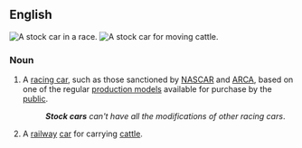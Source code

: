 {{also|stockcar}}
==English==
{{wikipedia|stock car racing}}

[[File:Tony Stewart 2005 at Infineon photo D Ramey Logan.jpg|thumb|A '''stock car''' in a race.]]
[[File:SabahStateRailway CattleCar-01.jpg|thumb|A '''stock car''' for moving [[cattle]].]]

===Noun===
{{en-noun}}

# A [[racing car]], such as those sanctioned by [[NASCAR]] and [[ARCA]], based on one of the regular [[production model]]s available for purchase by the [[public]].
#: '''''Stock cars''' can't have all the modifications of other racing cars''.
# A [[railway]] [[car]] for carrying [[cattle]].